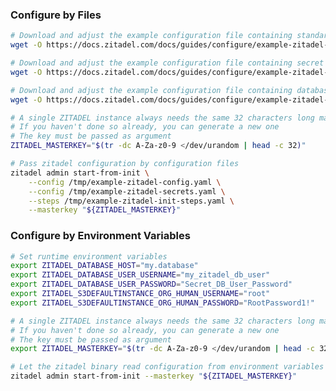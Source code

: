### Configure by Files

```bash
# Download and adjust the example configuration file containing standard configuration
wget -O https://docs.zitadel.com/docs/guides/configure/example-zitadel-config.yaml /tmp/

# Download and adjust the example configuration file containing secret configuration
wget -O https://docs.zitadel.com/docs/guides/configure/example-zitadel-secrets.yaml /tmp/

# Download and adjust the example configuration file containing database initialization configuration
wget -O https://docs.zitadel.com/docs/guides/configure/example-zitadel-init-steps.yaml /tmp/

# A single ZITADEL instance always needs the same 32 characters long masterkey
# If you haven't done so already, you can generate a new one
# The key must be passed as argument
ZITADEL_MASTERKEY="$(tr -dc A-Za-z0-9 </dev/urandom | head -c 32)"

# Pass zitadel configuration by configuration files
zitadel admin start-from-init \
    --config /tmp/example-zitadel-config.yaml \
    --config /tmp/example-zitadel-secrets.yaml \
    --steps /tmp/example-zitadel-init-steps.yaml \
    --masterkey "${ZITADEL_MASTERKEY}"
```

### Configure by Environment Variables

```bash
# Set runtime environment variables
export ZITADEL_DATABASE_HOST="my.database"
export ZITADEL_DATABASE_USER_USERNAME="my_zitadel_db_user"
export ZITADEL_DATABASE_USER_PASSWORD="Secret_DB_User_Password"
export ZITADEL_S3DEFAULTINSTANCE_ORG_HUMAN_USERNAME="root"
export ZITADEL_S3DEFAULTINSTANCE_ORG_HUMAN_PASSWORD="RootPassword1!"

# A single ZITADEL instance always needs the same 32 characters long masterkey
# If you haven't done so already, you can generate a new one
# The key must be passed as argument
export ZITADEL_MASTERKEY="$(tr -dc A-Za-z0-9 </dev/urandom | head -c 32)"

# Let the zitadel binary read configuration from environment variables
zitadel admin start-from-init --masterkey "${ZITADEL_MASTERKEY}"
```
